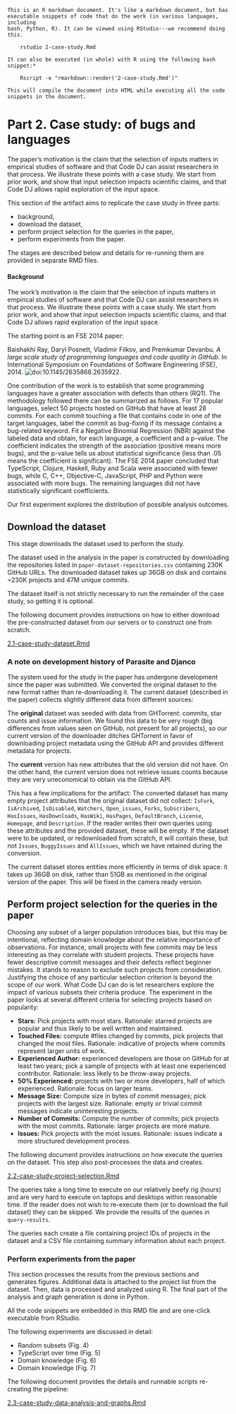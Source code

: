 ~~~
This is an R markdown document. It's like a markdown document, but has 
executable snippets of code that do the work (in various languages, including
bash, Python, R). It can be viewed using RStudio---we recommend doing this.

    rstudio 2-case-study.Rmd

It can also be executed (in whole) with R using the following bash snippet:*
 
    Rscript -e "rmarkdown::render('2-case-study.Rmd')"

This will compile the document into HTML while executing all the code 
snippets in the document.
~~~

# Part 2. Case study: of bugs and languages

The paper's motivation is the claim that the selection of inputs matters in
empirical studies of software and that Code DJ can assist researchers in that
process. We illustrate these points with a case study. We start from prior
work, and show that input selection impacts scientific claims, and that Code DJ
allows rapid exploration of the input space.

This section of the artifact aims to replicate the case study in three parts:

- background,
- download the dataset,
- perform project selection for the queries in the paper,
- perform experiments from the paper.

The stages are described below and details for re-running them are provided in
separate RMD files.

#### Background

The work’s motivation is the claim that the selection of inputs matters in
empirical studies of software and that Code DJ can assist researchers in that
process. We illustrate these points with a case study. We start from prior
work, and show that input selection impacts scientific claims, and that Code DJ
allows rapid exploration of the input space.

The starting point is an FSE 2014 paper:

Baishakhi Ray, Daryl Posnett, Vladimir Filkov, and Premkumar Devanbu. *A large
scale study of programming languages and code quality in GitHub*. In
International Symposium on Foundations of Software Engineering (FSE), 2014.
![doi:10.1145/2635868.2635922](doi:10.1145/2635868.2635922).

One contribution of the work is to establish that some programming languages
have a greater association with defects than others (RQ1).  The methodology
followed there can be summarized as follows. For 17 popular languages, select
50 projects hosted on GitHub that have at least 28 commits. For each commit
touching a file that contains code in one of the target languages, label the
commit as bug-fixing if its message contains a bug-related keyword. Fit a
Negative Binomial Regression (NBR) against the labeled data and obtain, for
each language, a coefficient and a p-value.  The coefficient indicates the
strength of the association (positive means more bugs), and the p-value tells
us about statistical significance (less than .05 means the coefficient is
significant).  The FSE 2014 paper concluded that TypeScript, Clojure, Haskell,
Ruby and Scala were associated with fewer bugs, while C, C++, Objective-C,
JavaScript, PHP and Python were associated with more bugs. The remaining
languages did not have statistically significant coefficients. 

Our first experiment explores the distribution of possible analysis outcomes. 

## Download the dataset

This stage downloads the dataset used to perform the study. 

The dataset used in the analysis in the paper is constructed by downloading the
repositories listed in `paper-dataset-repositories.csv` containing 230K GitHub
URLs. The downloaded dataset takes up 36GB on disk and contains ~230K projects
and 47M unique commits.

The dataset itself is not strictly necessary to run the remainder of the case
study, so getting it is optional.

The following document provides instructions on how to either download the
pre-constructed dataset from our servers or to construct one from scratch.

[2.1-case-study-dataset.Rmd](2.1-case-study-dataset.Rmd)

### A note on development history of Parasite and Djanco

The system used for the study in the paper has undergone development since the
paper was submitted.  We converted the original dataset to the new format
rather than re-downloading it.  The current dataset (described in the paper)
collects slightly different data from different sources: 

The **original** dataset was seeded with data from GHTorrent: commits, star
counts and issue information. We found this data to be very rough (big
differences from values seen on GitHub, not present for all projects), so our
current version of the downloader ditches GHTorrent in favor of downloading
project metadata using the GitHub API and provides different metadata for
projects.

The **current** version has new attributes that the old version did not have.
On the other hand, the current version does not retrieve issues counts because
they are very uneconomical to obtain via the GitHub API.

This has a few implications for the artifact: The converted dataset has many
empty project attributes that the original dataset did not collect: `IsFork`,
`IsArchived`, `IsDisabled`, `Watchers`, `Open_issues`, `Forks`, `Subscribers`,
`HasIssues`, `HasDownloads`, `HasWiki`, `HasPages`, `DefaultBranch`, `License`,
`Homepage`, and `Description`.  If the reader writes their own queries using
these attributes and  the provided dataset, these will be empty.  If the
dataset were to be updated, or redownloaded from scratch, it will contain
these, but not `Issues`, `BuggyIssues` and `AllIssues`, which we have retained
during the conversion. 

The current dataset stores entities more efficiently in terms of disk space: it
takes up 36GB on disk, rather than 51GB as mentioned in the original version of
the paper. This will be fixed in the camera ready version.

## Perform project selection for the queries in the paper

Choosing any subset of a larger population introduces bias, but this may be
intentional, reflecting domain knowledge about the relative importance of
observations. For instance, small projects with few commits may be less
interesting as they correlate with student projects. These projects have fewer
descriptive commit messages and their defects reflect beginner mistakes. It
stands to reason to exclude such projects from consideration. Justifying the
choice of any particular selection criterion is beyond the scope of our work.
What Code DJ can do is let researchers explore the impact of various subsets
their criteria produce. The experiment in the paper looks at several different
criteria for selecting projects based on popularity:

* **Stars:** Pick projects with most stars. Rationale: starred projects are 
  popular and thus likely to be well written and maintained. 
* **Touched Files:** compute #files changed by commits, pick projects that
  changed the most files. Rationale: indicative of projects where commits 
  represent larger units of work.
* **Experienced Author:** experienced developers are those on GitHub for at 
  least two years; pick a sample of projects with at least one experienced 
  contributor. Rationale: less likely to be throw-away projects.
* **50% Experienced:** projects with two or more developers, half of which 
  experienced. Rationale: focus on larger teams.
* **Message Size:** Compute size in bytes of commit messages; pick projects 
  with the largest size. Rationale: empty or trivial commit messages 
  indicate uninteresting projects.
* **Number of Commits:** Compute the number of commits; pick projects with the 
  most commits. Rationale: larger projects are more mature.
* **Issues:** Pick projects with the most issues. Rationale: issues indicate 
  a more structured development process.

The following document provides instructions on how execute the queries on the
dataset. This step also post-processes the data and creates. 

[2.2-case-study-project-selection.Rmd](2.2-case-study-project-selection.Rmd)

The queries take a long time to execute on our relatively beefy rig (hours) and
are very hard to execute on laptops and desktops within reasonable time. If the
reader does not wish to re-execute them (or to download the full dataset) they
can be skipped. We provide the results of the queries in `query-results`.

The queries each create a file containing project IDs of projects in the
dataset and a CSV file containing summary information about each project.

### Perform experiments from the paper

This section processes the results from the previous sections and generates
figures. Additional data is attached to the project list from the dataset.
Then, data is processed and analyzed using R. The final part of the analysis
and graph generation is done in Python. 

All the code snippets are embedded in this RMD file and are one-click
executable from RStudio.

The following experiments are discussed in detail:

- Random subsets (Fig. 4)
- TypeScript over time (Fig. 5)
- Domain knowledge (Fig. 6)
- Domain knowledge (Fig. 7)

The following document provides the details and runnable scripts re-creating
the pipeline:

[2.3-case-study-data-analysis-and-graphs.Rmd](2.3-case-study-data-analysis-and-graphs.Rmd)



